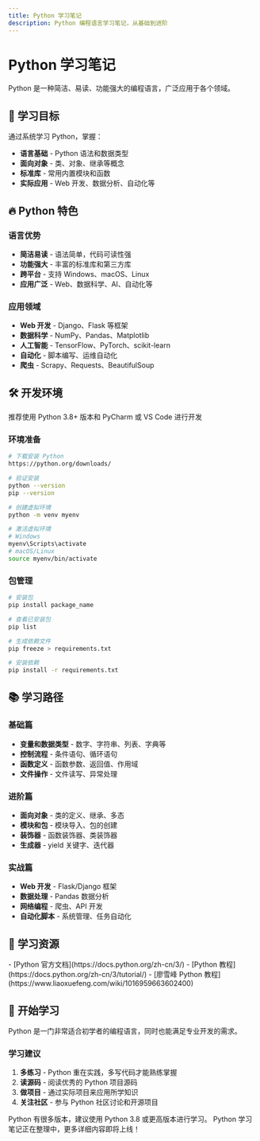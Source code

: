 ```yaml
---
title: Python 学习笔记
description: Python 编程语言学习笔记，从基础到进阶
---
```



# Python 学习笔记

<Callout type="info" emoji="🐍">
Python 是一种简洁、易读、功能强大的编程语言，广泛应用于各个领域。
</Callout>

## 🎯 学习目标

通过系统学习 Python，掌握：

- **语言基础** - Python 语法和数据类型
- **面向对象** - 类、对象、继承等概念
- **标准库** - 常用内置模块和函数
- **实际应用** - Web 开发、数据分析、自动化等

## 🔥 Python 特色

### 语言优势
- **简洁易读** - 语法简单，代码可读性强
- **功能强大** - 丰富的标准库和第三方库
- **跨平台** - 支持 Windows、macOS、Linux
- **应用广泛** - Web、数据科学、AI、自动化等

### 应用领域
- **Web 开发** - Django、Flask 等框架
- **数据科学** - NumPy、Pandas、Matplotlib
- **人工智能** - TensorFlow、PyTorch、scikit-learn
- **自动化** - 脚本编写、运维自动化
- **爬虫** - Scrapy、Requests、BeautifulSoup

## 🛠️ 开发环境

<Callout type="info" emoji="💻">
推荐使用 Python 3.8+ 版本和 PyCharm 或 VS Code 进行开发
</Callout>

### 环境准备
```bash
# 下载安装 Python
https://python.org/downloads/

# 验证安装
python --version
pip --version

# 创建虚拟环境
python -m venv myenv

# 激活虚拟环境
# Windows
myenv\Scripts\activate
# macOS/Linux
source myenv/bin/activate
```

### 包管理
```bash
# 安装包
pip install package_name

# 查看已安装包
pip list

# 生成依赖文件
pip freeze > requirements.txt

# 安装依赖
pip install -r requirements.txt
```

## 📚 学习路径

### 基础篇
- **变量和数据类型** - 数字、字符串、列表、字典等
- **控制流程** - 条件语句、循环语句
- **函数定义** - 函数参数、返回值、作用域
- **文件操作** - 文件读写、异常处理

### 进阶篇
- **面向对象** - 类的定义、继承、多态
- **模块和包** - 模块导入、包的创建
- **装饰器** - 函数装饰器、类装饰器
- **生成器** - yield 关键字、迭代器

### 实战篇
- **Web 开发** - Flask/Django 框架
- **数据处理** - Pandas 数据分析
- **网络编程** - 爬虫、API 开发
- **自动化脚本** - 系统管理、任务自动化

## 📖 学习资源

<Callout type="tip" emoji="📚">
- [Python 官方文档](https://docs.python.org/zh-cn/3/)
- [Python 教程](https://docs.python.org/zh-cn/3/tutorial/)
- [廖雪峰 Python 教程](https://www.liaoxuefeng.com/wiki/1016959663602400)
</Callout>

## 🎉 开始学习

Python 是一门非常适合初学者的编程语言，同时也能满足专业开发的需求。

### 学习建议
1. **多练习** - Python 重在实践，多写代码才能熟练掌握
2. **读源码** - 阅读优秀的 Python 项目源码
3. **做项目** - 通过实际项目来应用所学知识
4. **关注社区** - 参与 Python 社区讨论和开源项目

<Callout type="warning" emoji="⚠️">
Python 有很多版本，建议使用 Python 3.8 或更高版本进行学习。
</Callout>

<Callout type="info" emoji="🚧">
Python 学习笔记正在整理中，更多详细内容即将上线！
</Callout> 